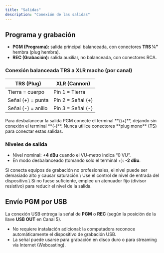 ```yaml
---
title: "Salidas"
description: "Conexión de las salidas"
---
```


## Programa y grabación

- **PGM (Programa):** salida principal balanceada, con conectores **TRS ¼”** hembra (plug hembra). 
- **REC (Grabación):** salida auxiliar, no balanceada, con conectores RCA.

### Conexión balanceada TRS a XLR macho (por canal)

| TRS (Plug)         | XLR (Cannon)       |
| ------------------ | ------------------ |
| Tierra = cuerpo    | Pin 1 = Tierra     |
| Señal (\+) = punta | Pin 2 = Señal (\+) |
| Señal (-) = anillo | Pin 3 = Señal (-)  |

<Warning>
  Para desbalancear la salida PGM conecte el terminal **(\+)**, dejando sin conexión el terminal **(-)**.
</Warning>

<Warning>
  Nunca utilice conectores **plug mono** (TS) para conectar estas salidas.
</Warning>

### Niveles de salida

- Nivel nominal: **\+4 dBu** cuando el VU-metro indica “0 VU”.
- En modo desbalanceado (tomando solo el terminal \+): **-2 dBu**.

<Info>
  Si conecta equipos de grabación no profesionales, el nivel puede ser demasiado alto y causar saturación.\
  Use el control de nivel de entrada del dispositivo.\
  Si no fuese suficiente, emplee un atenuador fijo (divisor resistivo) para reducir el nivel de la salida.
</Info>

## Envío PGM por USB

La conexión USB entrega la señal de **PGM** o **REC** (según la posición de la llave **USB OUT** en Canal 5).

- No requiere instalación adicional: la computadora reconoce automáticamente el dispositivo de grabación USB.
- La señal puede usarse para grabación en disco duro o para streaming vía Internet (Webcasting).
